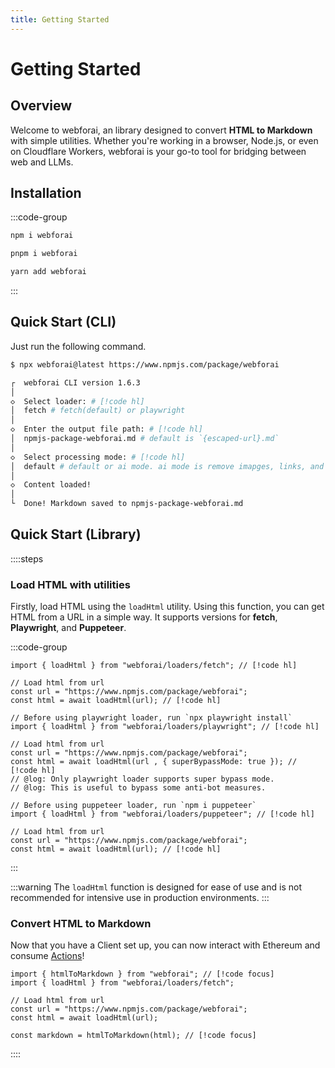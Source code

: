 ```yaml
---
title: Getting Started
---
```


# Getting Started

## Overview

Welcome to webforai, an library designed to convert **HTML to Markdown** with simple utilities.
Whether you're working in a browser, Node.js, or even on Cloudflare Workers, webforai is your go-to tool for bridging between web and LLMs.

## Installation

:::code-group

```bash [npm]
npm i webforai
```

```bash [pnpm]
pnpm i webforai
```

```bash [yarn]
yarn add webforai
```

:::

## Quick Start (CLI)

Just run the following command.

```bash
$ npx webforai@latest https://www.npmjs.com/package/webforai

┌  webforai CLI version 1.6.3
│
◇  Select loader: # [!code hl]
│  fetch # fetch(default) or playwright
│
◇  Enter the output file path: # [!code hl]
│  npmjs-package-webforai.md # default is `{escaped-url}.md`
│
◇  Select processing mode: # [!code hl]
│  default # default or ai mode. ai mode is remove imapges, links, and so on.
│
◇  Content loaded!
│
└  Done! Markdown saved to npmjs-package-webforai.md

```

## Quick Start (Library)


::::steps

### Load HTML with utilities

Firstly, load HTML using the `loadHtml` utility. Using this function, you can get HTML from a URL in a simple way. It supports versions for **fetch**, **Playwright**, and **Puppeteer**.

:::code-group

```tsx [fetch] twoslash
import { loadHtml } from "webforai/loaders/fetch"; // [!code hl]

// Load html from url
const url = "https://www.npmjs.com/package/webforai";
const html = await loadHtml(url); // [!code hl]
```


```tsx [playwright] twoslash
// Before using playwright loader, run `npx playwright install`
import { loadHtml } from "webforai/loaders/playwright"; // [!code hl]

// Load html from url
const url = "https://www.npmjs.com/package/webforai";
const html = await loadHtml(url , { superBypassMode: true }); // [!code hl] 
// @log: Only playwright loader supports super bypass mode. 
// @log: This is useful to bypass some anti-bot measures.
```

```tsx [puppeteer] twoslash
// Before using puppeteer loader, run `npm i puppeteer`
import { loadHtml } from "webforai/loaders/puppeteer"; // [!code hl]

// Load html from url
const url = "https://www.npmjs.com/package/webforai";
const html = await loadHtml(url); // [!code hl]
```

:::

:::warning
The `loadHtml` function is designed for ease of use and is not recommended for intensive use in production environments.
:::

### Convert HTML to Markdown

Now that you have a Client set up, you can now interact with Ethereum and consume [Actions](/docs/actions/public/introduction)!

```tsx 
import { htmlToMarkdown } from "webforai"; // [!code focus]
import { loadHtml } from "webforai/loaders/fetch";

// Load html from url
const url = "https://www.npmjs.com/package/webforai";
const html = await loadHtml(url); 

const markdown = htmlToMarkdown(html); // [!code focus]
```
::::
